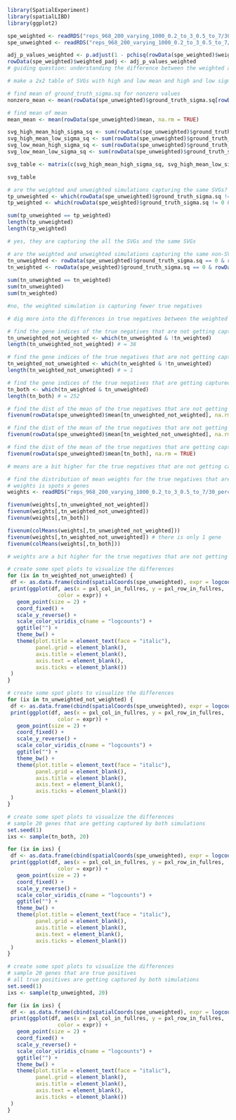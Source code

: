```r

library(SpatialExperiment)
library(spatialLIBD)
library(ggplot2)

spe_weighted <- readRDS("reps_968_200_varying_1000_0.2_to_3_0.5_to_7/30_percent_nonSVGs/spe_weighted_nnSVG_2.rds")
spe_unweighted <- readRDS("reps_968_200_varying_1000_0.2_to_3_0.5_to_7/30_percent_nonSVGs/spe_nnSVG_2.rds")

adj_p_values_weighted <- p.adjust(1 - pchisq(rowData(spe_weighted)$weighted_LR_stat, df=2), method = "BH")
rowData(spe_weighted)$weighted_padj <- adj_p_values_weighted
# guiding question: understanding the difference between the weighted and unweighted simulations. why is the weighted simulation more conservative and lower TNR? why does the unweighted simulation capture the SVGs perfectly?

```

```r
# make a 2x2 table of SVGs with high and low mean and high and low sigma.sq

# find mean of ground_truth_sigma.sq for nonzero values
nonzero_mean <- mean(rowData(spe_unweighted)$ground_truth_sigma.sq[rowData(spe_unweighted)$ground_truth_sigma.sq > 0], na.rm = TRUE)

# find mean of mean  
mean_mean <- mean(rowData(spe_unweighted)$mean, na.rm = TRUE)

svg_high_mean_high_sigma_sq <- sum(rowData(spe_unweighted)$ground_truth_sigma.sq > 0 & rowData(spe_unweighted)$ground_truth_sigma.sq > nonzero_mean & rowData(spe_unweighted)$mean > mean_mean, na.rm = TRUE)
svg_high_mean_low_sigma_sq <- sum(rowData(spe_unweighted)$ground_truth_sigma.sq > 0 & rowData(spe_unweighted)$ground_truth_sigma.sq < nonzero_mean & rowData(spe_unweighted)$mean > mean_mean, na.rm = TRUE)
svg_low_mean_high_sigma_sq <- sum(rowData(spe_unweighted)$ground_truth_sigma.sq > 0 & rowData(spe_unweighted)$ground_truth_sigma.sq > nonzero_mean & rowData(spe_unweighted)$mean < mean_mean, na.rm = TRUE)
svg_low_mean_low_sigma_sq <- sum(rowData(spe_unweighted)$ground_truth_sigma.sq > 0 & rowData(spe_unweighted)$ground_truth_sigma.sq < nonzero_mean & rowData(spe_unweighted)$mean < mean_mean, na.rm = TRUE)

svg_table <- matrix(c(svg_high_mean_high_sigma_sq, svg_high_mean_low_sigma_sq, svg_low_mean_high_sigma_sq, svg_low_mean_low_sigma_sq), nrow = 2, byrow = TRUE)

svg_table

```

```r
# are the weighted and unweighted simulations capturing the same SVGs?
tp_unweighted <- which(rowData(spe_unweighted)$ground_truth_sigma.sq != 0 & rowData(spe_unweighted)$padj <= 0.05)
tp_weighted <- which(rowData(spe_weighted)$ground_truth_sigma.sq != 0 & rowData(spe_weighted)$weighted_padj <= 0.05)

sum(tp_unweighted == tp_weighted)
length(tp_unweighted)
length(tp_weighted)

# yes, they are capturing the all the SVGs and the same SVGs
```

```r
# are the weighted and unweighted simulations capturing the same non-SVGs?
tn_unweighted <- rowData(spe_unweighted)$ground_truth_sigma.sq == 0 & rowData(spe_unweighted)$padj > 0.05
tn_weighted <- rowData(spe_weighted)$ground_truth_sigma.sq == 0 & rowData(spe_weighted)$weighted_padj > 0.05
    
sum(tn_unweighted == tn_weighted)
sum(tn_unweighted)
sum(tn_weighted)

#no, the weighted simulation is capturing fewer true negatives
```


```r
# dig more into the differences in true negatives between the weighted and unweighted simulations

# find the gene indices of the true negatives that are not getting captured by the weighted simulation
tn_unweighted_not_weighted <- which(tn_unweighted & !tn_weighted)
length(tn_unweighted_not_weighted) # = 38

# find the gene indices of the true negatives that are not getting captured by the unweighted simulation
tn_weighted_not_unweighted <- which(tn_weighted & !tn_unweighted)
length(tn_weighted_not_unweighted) # = 1

# find the gene indices of the true negatives that are getting captured by both simulations
tn_both <- which(tn_weighted & tn_unweighted)
length(tn_both) # = 252

```

```r
# find the dist of the mean of the true negatives that are not getting captured by the weighted simulation
fivenum(rowData(spe_unweighted)$mean[tn_unweighted_not_weighted], na.rm = TRUE)

# find the dist of the mean of the true negatives that are not getting captured by the unweighted simulation
fivenum(rowData(spe_unweighted)$mean[tn_weighted_not_unweighted], na.rm = TRUE)

# find the dist of the mean of the true negatives that are getting captured by both simulations
fivenum(rowData(spe_unweighted)$mean[tn_both], na.rm = TRUE)

# means are a bit higher for the true negatives that are not getting captured by the weighted simulation
```

```r
# find the distribution of mean weights for the true negatives that are not getting captured by the weighted simulation
# weights is spots x genes
weights <- readRDS("reps_968_200_varying_1000_0.2_to_3_0.5_to_7/30_percent_nonSVGs/weights_2.rds")

fivenum(weights[,tn_unweighted_not_weighted])
fivenum(weights[,tn_weighted_not_unweighted])
fivenum(weights[,tn_both])

fivenum(colMeans(weights[,tn_unweighted_not_weighted]))
fivenum(weights[,tn_weighted_not_unweighted]) # there is only 1 gene
fivenum(colMeans(weights[,tn_both]))

# weights are a bit higher for the true negatives that are not getting captured by the weighted simulation
```


```r
# create some spot plots to visualize the differences 
for (ix in tn_weighted_not_unweighted) {
 df <- as.data.frame(cbind(spatialCoords(spe_unweighted), expr = logcounts(spe_unweighted)[ix, ]))
 print(ggplot(df, aes(x = pxl_col_in_fullres, y = pxl_row_in_fullres, 
                color = expr)) + 
   geom_point(size = 2) + 
   coord_fixed() + 
   scale_y_reverse() + 
   scale_color_viridis_c(name = "logcounts") + 
   ggtitle("") + 
   theme_bw() + 
   theme(plot.title = element_text(face = "italic"), 
         panel.grid = element_blank(), 
         axis.title = element_blank(), 
         axis.text = element_blank(), 
         axis.ticks = element_blank())
 )
}

```
```r
# create some spot plots to visualize the differences 
for (ix in tn_unweighted_not_weighted) {
 df <- as.data.frame(cbind(spatialCoords(spe_unweighted), expr = logcounts(spe_unweighted)[ix, ]))
 print(ggplot(df, aes(x = pxl_col_in_fullres, y = pxl_row_in_fullres, 
                color = expr)) + 
   geom_point(size = 2) + 
   coord_fixed() + 
   scale_y_reverse() + 
   scale_color_viridis_c(name = "logcounts") + 
   ggtitle("") + 
   theme_bw() + 
   theme(plot.title = element_text(face = "italic"), 
         panel.grid = element_blank(), 
         axis.title = element_blank(), 
         axis.text = element_blank(), 
         axis.ticks = element_blank())
 )
}

```


```r
# create some spot plots to visualize the differences 
# sample 20 genes that are getting captured by both simulations
set.seed(1)
ixs <- sample(tn_both, 20)

for (ix in ixs) {
 df <- as.data.frame(cbind(spatialCoords(spe_unweighted), expr = logcounts(spe_unweighted)[ix, ]))
 print(ggplot(df, aes(x = pxl_col_in_fullres, y = pxl_row_in_fullres, 
                color = expr)) + 
   geom_point(size = 2) + 
   coord_fixed() + 
   scale_y_reverse() + 
   scale_color_viridis_c(name = "logcounts") + 
   ggtitle("") + 
   theme_bw() + 
   theme(plot.title = element_text(face = "italic"), 
         panel.grid = element_blank(), 
         axis.title = element_blank(), 
         axis.text = element_blank(), 
         axis.ticks = element_blank())
 )
}

```

```r
# create some spot plots to visualize the differences 
# sample 20 genes that are true positives
# all true positives are getting captured by both simulations
set.seed(1)
ixs <- sample(tp_unweighted, 20)

for (ix in ixs) {
 df <- as.data.frame(cbind(spatialCoords(spe_unweighted), expr = logcounts(spe_unweighted)[ix, ]))
 print(ggplot(df, aes(x = pxl_col_in_fullres, y = pxl_row_in_fullres, 
                color = expr)) + 
   geom_point(size = 2) + 
   coord_fixed() + 
   scale_y_reverse() + 
   scale_color_viridis_c(name = "logcounts") + 
   ggtitle("") + 
   theme_bw() + 
   theme(plot.title = element_text(face = "italic"), 
         panel.grid = element_blank(), 
         axis.title = element_blank(), 
         axis.text = element_blank(), 
         axis.ticks = element_blank())
 )
}

```